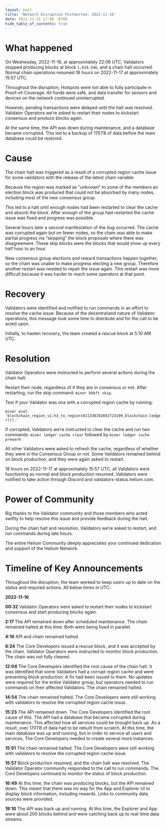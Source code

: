 ```yaml
---
layout: post
title: 'Network Disruption Postmortem: 2022-11-16'
date: 2022-11-21 17:00 -0700
hide_table_of_contents: true
---
```


# What happened

On Wednesday, 2022-11-16, at approximately 22:06 UTC, Validators stopped producing blocks at block
`1,619,546`, and a chain halt occurred. Normal chain operations resumed 18 hours on 2022-11-17 at
approximately 15:57 UTC.

<!--truncate-->

Throughout the disruption, Hotspots were not able to fully participate in Proof-of-Coverage. All
funds were safe, and data transfer for sensors and devices on the network continued uninterrupted.

However, pending transactions were delayed until the halt was resolved. Validator Operators we’re
asked to restart their nodes to kickstart consensus and produce blocks again.

At the same time, the API was down during maintenance, and a database became corrupted. This led to
a backup of 170TB of data before the main database could be restored.

# Cause

The chain halt was triggered as a result of a corrupted region cache issue for some validators with
the release of the latest chain variable.

Because the region was marked as “unknown” to some of the members an election block was produced
that could not be absorbed by many nodes, including most of the new consensus group.

This led to a halt until enough nodes had been restarted to clear the cache and absorb the block.
After enough of the group had restarted the cache issue was fixed and progress was possible.

Several hours later a second manifestation of the bug occurred. The cache was corrupted again but on
fewer nodes, so the chain was able to make partial progress via “skipping” the block proposals where
there was disagreement. These skip blocks were the blocks that would show up every half hour to an
hour.

New consensus group elections and reward transactions happen together, so the chain was unable to
make progress electing a new group. Therefore another restart was needed to repair the issue again.
This restart was more difficult because it was harder to reach some operators at that point.

# Recovery

Validators were identified and notified to run commands in an effort to resolve the cache issue.
Because of the decentralized nature of Validator operations, this message took some time to
distribute and for the call to be acted upon.

Initially, to hasten recovery, the team created a rescue block at 5:10 AM UTC.

# Resolution

Validator Operators were instructed to perform several actions during the chain halt:

Restart their node, regardless of if they are in consensus or not. After restarting, run the skip
command: `miner hbbft skip`.

Test if your Validator was one with a corrupted region cache by running:

`miner eval 'blockchain_region_v1:h3_to_region(611338192892723199,blockchain:ledger()).'`

If corrupted, Validators we’re instructed to clear the cache and run two commands:
`miner ledger cache clear` followed by `miner ledger cache prewarm`

All other Validators were asked to refresh the cache, regardless of whether they were in the
Consensus Group or not. Some Validators remained behind on block production, and they were again
asked to restart.

18 hours on 2022-11-17 at approximately 15:57 UTC, all Validators were functioning as normal and
block production resumed. Validators were notified to take action through Discord and
validators-status.helium.com.

# Power of Community

Big thanks to the Validator community and those members who acted swiftly to help resolve this issue
and provide feedback during the halt.

During the chain halt and resolution, Validators we’re asked to restart, and run commands during
late hours.

The entire Helium Community deeply appreciates your continued dedication and support of the Helium
Network.

# Timeline of Key Announcements

Throughout the disruption, the team worked to keep users up to date on the status and required
actions. All below times in UTC.

**2022-11-16**

**00:32** Validator Operators were asked to restart their nodes to kickstart consensus and start
producing blocks again.

**2:17** The API remained down after scheduled maintenance. The chain remained halted at this time.
Both were being fixed in parallel.

**4:16** API and chain remained halted.

**6:24** The Core Developers issued a rescue block, and it was accepted by the chain. Validator
Operators were instructed to monitor block production. The chain was not fully cleared.

**12:04** The Core Developers identified the root cause of the chain halt. It was identified that
some Validators had a corrupt region cache and were preventing block production. A fix had been
issued to them. No updates were required for the entire Validator group, but operators needed to run
commands on their affected Validators. The chain remained halted.

**14:54** The chain remained halted. The Core Developers were still working with validators to
resolve the corrupted region cache issue.

**15:23** The API remained down. The Core Developers identified the root cause of this. The API had
a database that became corrupted during maintenance. This affected how all services could be brought
back up. As a result, over 170TB of data had to be rebuilt from scratch. At this time, the main
database was up and running, but in order to service all users and services, The Core Developers
needed to create several more instances.

**15:51** The chain remained halted. The Core Developers were still working with validators to
resolve the corrupted region cache issue.

**15:57** Block production resumed, and the chain halt was resolved. The Validator Operator
community responded to the call to run commands. The Core Developers continued to monitor the status
of block production.

**16:49** At this time, the chain was producing blocks, but the API remained down. This meant that
there was no way for the App and Explorer UI to display block information, including rewards. Links
to community data sources were provided.

**19:10** The API was back up and running. At this time, the Explorer and App were about 200 blocks
behind and were catching back up to real-time data streams.

